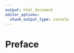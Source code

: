 ```yaml
---
output: html_document
editor_options:
  chunk_output_type: console
---
```


# Preface {.unnumbered}
